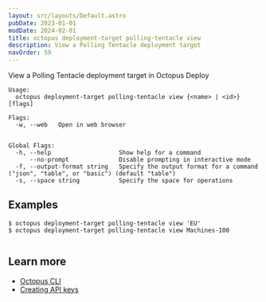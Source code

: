 ```yaml
---
layout: src/layouts/Default.astro
pubDate: 2023-01-01
modDate: 2024-02-01
title: octopus deployment-target polling-tentacle view
description: View a Polling Tentacle deployment target
navOrder: 59
---
```


View a Polling Tentacle deployment target in Octopus Deploy

```
Usage:
  octopus deployment-target polling-tentacle view {<name> | <id>} [flags]

Flags:
  -w, --web   Open in web browser


Global Flags:
  -h, --help                   Show help for a command
      --no-prompt              Disable prompting in interactive mode
  -f, --output-format string   Specify the output format for a command ("json", "table", or "basic") (default "table")
  -s, --space string           Specify the space for operations

```

## Examples

<SamplesInstance />

```
$ octopus deployment-target polling-tentacle view 'EU'
$ octopus deployment-target polling-tentacle view Machines-100


```

## Learn more

- [Octopus CLI](/docs/octopus-rest-api/cli)
- [Creating API keys](/docs/octopus-rest-api/how-to-create-an-api-key)